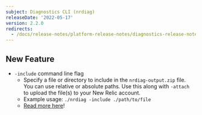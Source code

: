 ```yaml
---
subject: Diagnostics CLI (nrdiag)
releaseDate: '2022-05-17'
version: 2.2.0
redirects:
  - /docs/release-notes/platform-release-notes/diagnostics-release-notes/diagnostics-cli-220
---
```


## New Feature

* `-include` command line flag
  * Specify a file or directory to include in the `nrdiag-output.zip` file. You can use relative or absolute paths. Use this along with `-attach` to upload the file(s) to your New Relic account.
  * Example usage: `./nrdiag -include ./path/to/file`
  * [Read more here](https://docs.newrelic.com/docs/new-relic-solutions/solve-common-issues/diagnostics-cli-nrdiag/run-diagnostics-cli-nrdiag/#include-additional-files)!
